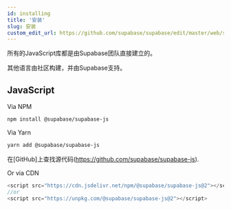 ```yaml
---
id: installing
title: '安装'
slug: 安装
custom_edit_url: https://github.com/supabase/supabase/edit/master/web/spec/supabase.yml
---
```



所有的JavaScript库都是由Supabase团队直接建立的。

其他语言由社区构建，并由Supabase支持。

## JavaScript

Via NPM

```bash
npm install @supabase/supabase-js
```

Via Yarn

```bash
yarn add @supabase/supabase-js
```

在[GitHub]上查找源代码(https://github.com/supabase/supabase-js).

Or via CDN

```js
<script src="https://cdn.jsdelivr.net/npm/@supabase/supabase-js@2"></script>
//or
<script src="https://unpkg.com/@supabase/supabase-js@2"></script>
```

